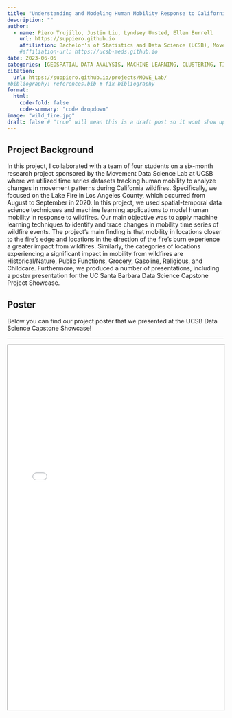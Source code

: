 ```yaml
---
title: "Understanding and Modeling Human Mobility Response to California Wildfires"
description: ""
author:
  - name: Piero Trujillo, Justin Liu, Lyndsey Umsted, Ellen Burrell
    url: https://suppiero.github.io 
    affiliation: Bachelor's of Statistics and Data Science (UCSB), Movement Data Science Lab at UCSB --- Somayeh Dodge (Sponsor), Evgeny Noi, Laura Baracaldo Lancheros, Enbo Zhou (Mentors) 
    #affiliation-url: https://ucsb-meds.github.io
date: 2023-06-05
categories: [GEOSPATIAL DATA ANALYSIS, MACHINE LEARNING, CLUSTERING, TIME SERIES, ANOMALY DETECTION, R, PYTHON, RSHINY, WILDFIRE]
citation:
  url: https://suppiero.github.io/projects/MOVE_Lab/
#bibliography: references.bib # fix bibliography
format:
  html:
    code-fold: false
    code-summary: "code dropdown"
image: "wild_fire.jpg"
draft: false # "true" will mean this is a draft post so it wont show up on my site
---
```


## Project Background

In this project, I collaborated with a team of four students on a six-month research project sponsored by the Movement Data Science Lab at UCSB where we utilized time series datasets tracking human mobility to analyze changes in movement patterns during California wildfires. Specifically, we focused on the Lake Fire in Los Angeles County, which occurred from August to September in 2020. In this project, we used spatial-temporal data science techniques and machine learning applications to model human mobility in response to wildfires. Our main objective was to apply machine learning techniques to identify and trace changes in mobility time series of wildfire events. The project's main finding is that mobility in locations closer to the fire's edge and locations in the direction of the fire's burn experience a greater impact from wildfires. Similarly, the categories of locations experiencing a significant impact in mobility from wildfires are Historical/Nature, Public Functions, Grocery, Gasoline, Religious, and Childcare. Furthermore, we produced a number of presentations, including a poster presentation for the UC Santa Barbara Data Science Capstone Project Showcase.

## Poster

Below you can find our project poster that we presented at the UCSB Data Science Capstone Showcase!

------------------------------------------------------------------------

<iframe src="move-poster.pdf" width="100%" height="850px"></iframe>


